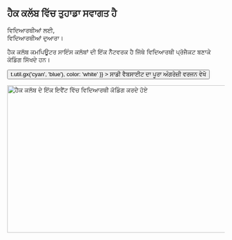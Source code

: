 
<Container variant="copy">

<Heading as="h1">
  <h2>
    ਹੈਕ ਕਲੱਬ ਵਿੱਚ ਤੁਹਾਡਾ ਸਵਾਗਤ ਹੈ
  </h2>
  ਵਿਦਿਆਰਥੀਆਂ ਲਈ, <br />
  ਵਿਦਿਆਰਥੀਆਂ ਦੁਆਰਾ।
</Heading>

ਹੈਕ ਕਲੱਬ ਕਮਪਿਊਟਰ ਸਾਇੰਸ ਕਲੱਬਾਂ ਦੀ ਇੱਕ ਨੈੱਟਵਰਕ ਹੈ ਜਿੱਥੇ ਵਿਦਿਆਰਥੀ ਪ੍ਰੋਜੈਕਟ ਬਣਾਕੇ ਕੋਡਿੰਗ ਸਿੱਖਦੇ ਹਨ।

<p>
  <Button
    as="a"
    href="https://hackclub.com/?ref="pa
    variant="ctaLg"
    sx={{
      backgroundImage: t => t.util.gx('cyan', 'blue'),
      color: 'white'
    }}
  >
    ਸਾਡੀ ਵੈਬਸਾਈਟ ਦਾ ਪੂਰਾ ਅੰਗਰੇਜ਼ੀ ਵਰਜਨ ਵੇਖੋ
  </Button>
</p>

<img
  alt="ਹੈਕ ਕਲੱਬ ਦੇ ਇੱਕ ਇਵੈਂਟ ਵਿੱਚ ਵਿਦਿਆਰਥੀ ਕੋਡਿੰਗ ਕਰਦੇ ਹੋਏ"
  src="https://cloud-lapsqbi7m-hack-club-bot.vercel.app/0assemble.jpg"
  width="512"
  height="341"
/>

</Container>
